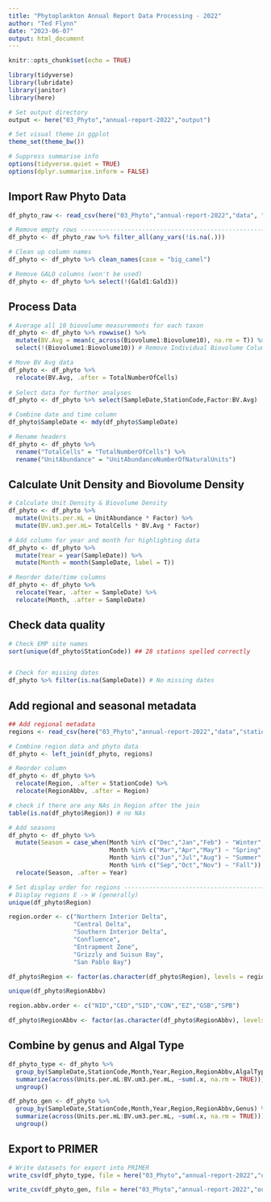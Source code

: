 ```yaml
---
title: "Phytoplankton Annual Report Data Processing - 2022"
author: "Ted Flynn"
date: "2023-06-07"
output: html_document
---
```


```r
knitr::opts_chunk$set(echo = TRUE)

library(tidyverse)
library(lubridate)
library(janitor)
library(here)

# Set output directory 
output <- here("03_Phyto","annual-report-2022","output")

# Set visual theme in ggplot
theme_set(theme_bw())

# Suppress summarise info
options(tidyverse.quiet = TRUE)
options(dplyr.summarise.inform = FALSE)
```

## Import Raw Phyto Data

```r
df_phyto_raw <- read_csv(here("03_Phyto","annual-report-2022","data", "All 2022 Data.csv"), show_col_types = FALSE)

# Remove empty rows ------------------------------------------------------------
df_phyto <- df_phyto_raw %>% filter_all(any_vars(!is.na(.)))

# Clean up column names
df_phyto <- df_phyto %>% clean_names(case = "big_camel")

# Remove GALD columns (won't be used)
df_phyto <- df_phyto %>% select(!(Gald1:Gald3)) 

```

## Process Data
```r
# Average all 10 biovolume measurements for each taxon
df_phyto <- df_phyto %>% rowwise() %>% 
  mutate(BV.Avg = mean(c_across(Biovolume1:Biovolume10), na.rm = T)) %>% 
  select(!(Biovolume1:Biovolume10)) # Remove Individual Biovolume Columns

# Move BV Avg data 
df_phyto <- df_phyto %>% 
  relocate(BV.Avg, .after = TotalNumberOfCells)
  
# Select data for further analyses
df_phyto <- df_phyto %>% select(SampleDate,StationCode,Factor:BV.Avg)

# Combine date and time column
df_phyto$SampleDate <- mdy(df_phyto$SampleDate)

# Rename headers 
df_phyto <- df_phyto %>%
  rename("TotalCells" = "TotalNumberOfCells") %>%
  rename("UnitAbundance" = "UnitAbundanceNumberOfNaturalUnits")
```

## Calculate Unit Density and Biovolume Density
```r
# Calculate Unit Density & Biovolume Density
df_phyto <- df_phyto %>%
  mutate(Units.per.mL = UnitAbundance * Factor) %>%
  mutate(BV.um3.per.mL= TotalCells * BV.Avg * Factor)

# Add column for year and month for highlighting data
df_phyto <- df_phyto %>% 
  mutate(Year = year(SampleDate)) %>%
  mutate(Month = month(SampleDate, label = T))

# Reorder date/time columns
df_phyto <- df_phyto %>% 
  relocate(Year, .after = SampleDate) %>% 
  relocate(Month, .after = SampleDate)

```

## Check data quality 
```r
# Check EMP site names
sort(unique(df_phyto$StationCode)) ## 28 stations spelled correctly


# Check for missing dates
df_phyto %>% filter(is.na(SampleDate)) # No missing dates
```

## Add regional and seasonal metadata
```r
## Add regional metadata
regions <- read_csv(here("03_Phyto","annual-report-2022","data","station_regions_EMP.csv"), show_col_types = FALSE)

# Combine region data and phyto data
df_phyto <- left_join(df_phyto, regions)

# Reorder column
df_phyto <- df_phyto %>% 
  relocate(Region, .after = StationCode) %>% 
  relocate(RegionAbbv, .after = Region)

# check if there are any NAs in Region after the join
table(is.na(df_phyto$Region)) # no NAs

# Add seasons
df_phyto <- df_phyto %>% 
  mutate(Season = case_when(Month %in% c("Dec","Jan","Feb") ~ "Winter",
                            Month %in% c("Mar","Apr","May") ~ "Spring",
                            Month %in% c("Jun","Jul","Aug") ~ "Summer",
                            Month %in% c("Sep","Oct","Nov") ~ "Fall")) %>% 
  relocate(Season, .after = Year)

# Set display order for regions ------------------------------------------------
# Display regions E -> W (generally)
unique(df_phyto$Region)

region.order <- c("Northern Interior Delta",
                  "Central Delta",
                  "Southern Interior Delta",
                  "Confluence",
                  "Entrapment Zone",
                  "Grizzly and Suisun Bay",
                  "San Pablo Bay")

df_phyto$Region <- factor(as.character(df_phyto$Region), levels = region.order)

unique(df_phyto$RegionAbbv)

region.abbv.order <- c("NID","CED","SID","CON","EZ","GSB","SPB")

df_phyto$RegionAbbv <- factor(as.character(df_phyto$RegionAbbv), levels = region.abbv.order)

```

## Combine by genus and Algal Type

```r
df_phyto_type <- df_phyto %>% 
  group_by(SampleDate,StationCode,Month,Year,Region,RegionAbbv,AlgalType) %>% 
  summarize(across(Units.per.mL:BV.um3.per.mL, ~sum(.x, na.rm = TRUE))) %>% 
  ungroup()

df_phyto_gen <- df_phyto %>% 
  group_by(SampleDate,StationCode,Month,Year,Region,RegionAbbv,Genus) %>% 
  summarize(across(Units.per.mL:BV.um3.per.mL, ~sum(.x, na.rm = TRUE))) %>% 
  ungroup()


```


## Export to PRIMER

```r
# Write datasets for export into PRIMER
write_csv(df_phyto_type, file = here("03_Phyto","annual-report-2022","output","df_phyto_type.csv"))

write_csv(df_phyto_gen, file = here("03_Phyto","annual-report-2022","output","df_phyto_gen.csv"))
```

